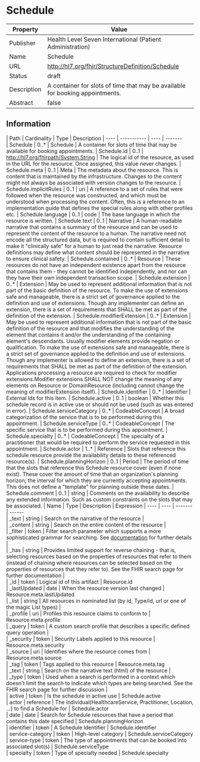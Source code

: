 
  # Schedule

  
|Property|Value|
|---|---|
|Publisher|Health Level Seven International (Patient Administration)|
|Name|Schedule|
|URL|http://hl7.org/fhir/StructureDefinition/Schedule|
|Status|draft|
|Description|A container for slots of time that may be available for booking appointments.|
|Abstract|false|

  ## Information
  <Tabs> <TabItem value="structure" label="Structure">
   | Path | Cardinality | Type | Description
  | ---- | ----------- | ---- | -------  
 | Schedule | 0..* | Schedule | A container for slots of time that may be available for booking appointments. 
 | Schedule.id | 0..1 | http://hl7.org/fhirpath/System.String | The logical id of the resource, as used in the URL for the resource. Once assigned, this value never changes. 
 | Schedule.meta | 0..1 | Meta | The metadata about the resource. This is content that is maintained by the infrastructure. Changes to the content might not always be associated with version changes to the resource. 
 | Schedule.implicitRules | 0..1 | uri | A reference to a set of rules that were followed when the resource was constructed, and which must be understood when processing the content. Often, this is a reference to an implementation guide that defines the special rules along with other profiles etc. 
 | Schedule.language | 0..1 | code | The base language in which the resource is written. 
 | Schedule.text | 0..1 | Narrative | A human-readable narrative that contains a summary of the resource and can be used to represent the content of the resource to a human. The narrative need not encode all the structured data, but is required to contain sufficient detail to make it "clinically safe" for a human to just read the narrative. Resource definitions may define what content should be represented in the narrative to ensure clinical safety. 
 | Schedule.contained | 0..* | Resource | These resources do not have an independent existence apart from the resource that contains them - they cannot be identified independently, and nor can they have their own independent transaction scope. 
 | Schedule.extension | 0..* | Extension | May be used to represent additional information that is not part of the basic definition of the resource. To make the use of extensions safe and manageable, there is a strict set of governance  applied to the definition and use of extensions. Though any implementer can define an extension, there is a set of requirements that SHALL be met as part of the definition of the extension. 
 | Schedule.modifierExtension | 0..* | Extension | May be used to represent additional information that is not part of the basic definition of the resource and that modifies the understanding of the element that contains it and/or the understanding of the containing element's descendants. Usually modifier elements provide negation or qualification. To make the use of extensions safe and manageable, there is a strict set of governance applied to the definition and use of extensions. Though any implementer is allowed to define an extension, there is a set of requirements that SHALL be met as part of the definition of the extension. Applications processing a resource are required to check for modifier extensions.Modifier extensions SHALL NOT change the meaning of any elements on Resource or DomainResource (including cannot change the meaning of modifierExtension itself). 
 | Schedule.identifier | 0..* | Identifier | External Ids for this item. 
 | Schedule.active | 0..1 | boolean | Whether this schedule record is in active use or should not be used (such as was entered in error). 
 | Schedule.serviceCategory | 0..* | CodeableConcept | A broad categorization of the service that is to be performed during this appointment. 
 | Schedule.serviceType | 0..* | CodeableConcept | The specific service that is to be performed during this appointment. 
 | Schedule.specialty | 0..* | CodeableConcept | The specialty of a practitioner that would be required to perform the service requested in this appointment. 
 | Schedule.actor | 1..* | Reference | Slots that reference this schedule resource provide the availability details to these referenced resource(s). 
 | Schedule.planningHorizon | 0..1 | Period | The period of time that the slots that reference this Schedule resource cover (even if none exist). These  cover the amount of time that an organization's planning horizon; the interval for which they are currently accepting appointments. This does not define a "template" for planning outside these dates. 
 | Schedule.comment | 0..1 | string | Comments on the availability to describe any extended information. Such as custom constraints on the slots that may be associated. 
</TabItem>
 <TabItem value="searchparameter" label="Search Parameters">
   | Name | Type | Description  | Expression 
    | ---- | ---- | ------- | ------  
 | _text | string | Search on the narrative of the resource |   
 | _content | string | Search on the entire content of the resource |   
 | _filter | token | Filter search parameter which supports a more sophisticated grammar for searching. See [documentation](search_filter.html) for further details |   
 | _has | string | Provides limited support for reverse chaining - that is, selecting resources based on the properties of resources that refer to them (instead of chaining where resources can be selected based on the properties of resources that they refer to). See the FHIR search page for further documentation |   
 | _id | token | Logical id of this artifact | Resource.id  
 | _lastUpdated | date | When the resource version last changed | Resource.meta.lastUpdated  
 | _list | string | All resources in nominated list (by id, Type/id, url or one of the magic List types) |   
 | _profile | uri | Profiles this resource claims to conform to | Resource.meta.profile  
 | _query | token | A custom search profile that describes a specific defined query operation |   
 | _security | token | Security Labels applied to this resource | Resource.meta.security  
 | _source | uri | Identifies where the resource comes from | Resource.meta.source  
 | _tag | token | Tags applied to this resource | Resource.meta.tag  
 | _text | string | Search on the narrative text (html) of the resource |   
 | _type | token | Used when a search is performed in a context which doesn't limit the search to indicate which types are being searched. See the FHIR search page for further discussion |   
 | active | token | Is the schedule in active use | Schedule.active  
 | actor | reference | The individual(HealthcareService, Practitioner, Location, ...) to find a Schedule for | Schedule.actor  
 | date | date | Search for Schedule resources that have a period that contains this date specified | Schedule.planningHorizon  
 | identifier | token | A Schedule Identifier | Schedule.identifier  
 | service-category | token | High-level category | Schedule.serviceCategory  
 | service-type | token | The type of appointments that can be booked into associated slot(s) | Schedule.serviceType  
 | specialty | token | Type of specialty needed | Schedule.specialty  

</TabItem>
</Tabs>